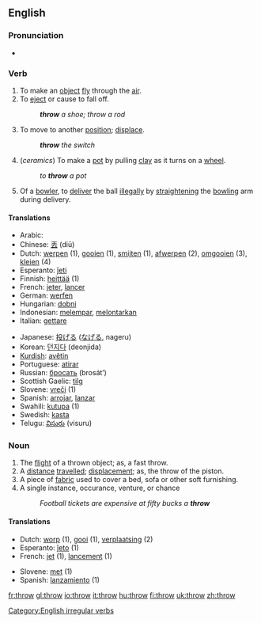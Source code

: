 ==English==

===Pronunciation===
*{{IPA|/'θɻɔʊ/}}

===Verb===
[[Category:English irregular verbs]]
{{en-verb2|'''to throw'''|'''[[throws]]'''|'''[[threw]]'''|'''[[thrown]]'''|'''[[throwing]]'''}}

# To make an [[object]] [[fly]] through the [[air]].
# To [[eject]] or cause to fall off.
#: '''''throw''' a shoe; throw a rod''
# To move to another [[position]]; [[displace]].
#: '''''throw''' the switch''
# (''ceramics'') To make a [[pot]] by pulling [[clay]] as it turns on a [[wheel]].
#: ''to '''throw''' a pot''
# {{Cricket}} Of a [[bowler]], to [[deliver]] the ball [[illegal]]ly by [[straighten]]ing the [[bowling]] arm during delivery.

====Translations====
{{top}}
*Arabic: {{ARchar|[[رمى]]}} {{Unicode|(rámma)}}
*Chinese: [[丟]] (diū)
*Dutch: [[werpen]] (1), [[gooien]] (1), [[smijten]] (1), [[afwerpen]] (2), [[omgooien]] (3), [[kleien]] (4)
*Esperanto: [[ĵeti]]
*Finnish: [[heittää]] (1)
*French: [[jeter]], [[lancer]]
*German: [[werfen]]
*Hungarian: [[dobni]]
*Indonesian: [[lempar|melempar]], [[lontar|melontarkan]]
*Italian: [[gettare]]
{{mid}}
*Japanese: [[投げる]] ([[なげる]], nageru)
*Korean: [[던지다]] (deonjida)
*[[Kurdish]]: [[avêtin]]
*Portuguese: [[atirar]]
*Russian: [[бросать]] (brosát’)
*Scottish Gaelic: [[tilg]]
*Slovene: [[vreči]] (1)
*Spanish: [[arrojar]], [[lanzar]]
*Swahili: [[kutupa]] (1)
*Swedish: [[kasta]]
*Telugu: [[విసురు]] (visuru)
{{bottom}}

===Noun===
{{en-noun|throw|throws}}

# The [[flight]] of a thrown object; as, a fast throw.
# A [[distance]] [[travel]]led; [[displace]]ment; as, the throw of the piston.
# A piece of [[fabric]] used to cover a bed, sofa or other soft furnishing.
# A single instance, occurance, venture, or chance
#:''Football tickets are expensive at fifty bucks a '''throw'''''


====Translations====
{{top}}
*Dutch: [[worp]] {{m}} (1), [[gooi]] {{m}} (1), [[verplaatsing]] {{f}} (2)
*Esperanto: [[ĵeto]] (1)
*French: [[jet]] {{m}}(1), [[lancement]] {{m}} (1)
{{mid}}
*Slovene: [[met]] {{m}} (1)
*Spanish: [[lanzamiento]] {{m}} (1)
{{bottom}}

[[fr:throw]]
[[gl:throw]]
[[io:throw]]
[[it:throw]]
[[hu:throw]]
[[fi:throw]]
[[uk:throw]]
[[zh:throw]]